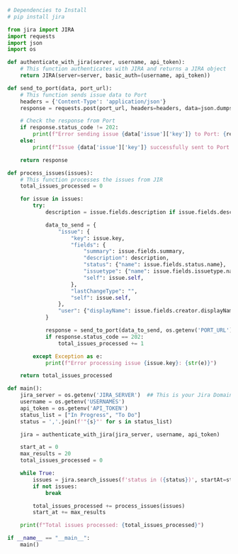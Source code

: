 ```python showLineNumbers
# Dependencies to Install
# pip install jira

from jira import JIRA
import requests
import json
import os

def authenticate_with_jira(server, username, api_token):
    # This function authenticates with JIRA and returns a JIRA object
    return JIRA(server=server, basic_auth=(username, api_token))

def send_to_port(data, port_url):
    # This function sends issue data to Port
    headers = {'Content-Type': 'application/json'}
    response = requests.post(port_url, headers=headers, data=json.dumps(data))

    # Check the response from Port
    if response.status_code != 202:
        print(f"Error sending issue {data['issue']['key']} to Port: {response.status_code}")
    else:
        print(f"Issue {data['issue']['key']} successfully sent to Port.")

    return response

def process_issues(issues):
    # This function processes the issues from JIR
    total_issues_processed = 0

    for issue in issues:
        try:
            description = issue.fields.description if issue.fields.description else None

            data_to_send = {
                "issue": {
                    "key": issue.key,
                    "fields": {
                        "summary": issue.fields.summary,
                        "description": description,
                        "status": {"name": issue.fields.status.name},
                        "issuetype": {"name": issue.fields.issuetype.name},
                        "self": issue.self,
                    },
                    "lastChangeType": "",
                    "self": issue.self,
                },
                "user": {"displayName": issue.fields.creator.displayName},
            }

            response = send_to_port(data_to_send, os.getenv('PORT_URL')) ## Your WEBHOOK_URL after creating the Port Webhook
            if response.status_code == 202:
                total_issues_processed += 1

        except Exception as e:
            print(f"Error processing issue {issue.key}: {str(e)}")

    return total_issues_processed

def main():
    jira_server = os.getenv('JIRA_SERVER')  ## This is your Jira Domain https://{your_domain}.atlassian.net
    username = os.getenv('USERNAMES')
    api_token = os.getenv('API_TOKEN')
    status_list = ["In Progress", "To Do"]
    status = ','.join(f'"{s}"' for s in status_list)

    jira = authenticate_with_jira(jira_server, username, api_token)

    start_at = 0
    max_results = 20
    total_issues_processed = 0

    while True:
        issues = jira.search_issues(f'status in ({status})', startAt=start_at, maxResults=max_results)
        if not issues:
            break

        total_issues_processed += process_issues(issues)
        start_at += max_results

    print(f"Total issues processed: {total_issues_processed}")

if __name__ == "__main__":
    main()


```
